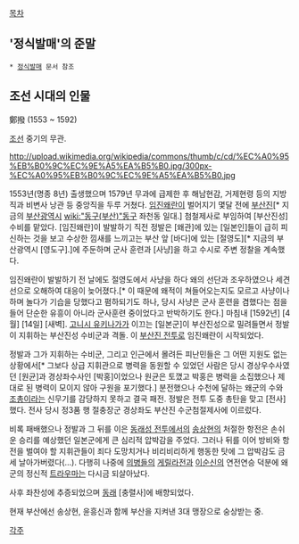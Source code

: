 [[목차]]


== '정식발매'의 준말 ==
 * [[정식발매]] 문서 참조

== 조선 시대의 인물 ==
鄭撥
(1553 ~ 1592)

[[조선]] 중기의 무관. 

http://upload.wikimedia.org/wikipedia/commons/thumb/c/cd/%EC%A0%95%EB%B0%9C%EC%9E%A5%EA%B5%B0.jpg/300px-%EC%A0%95%EB%B0%9C%EC%9E%A5%EA%B5%B0.jpg

1553년(명종 8년) 출생했으며 1579년 무과에 급제한 후 해남현감, 거제현령 등의 지방직과 비변사 낭관 등 중앙직을 두루 거쳤다. [[임진왜란]]이 벌어지기 몇달 전에 [[부산진]][* 지금의 [[부산광역시]] [[wiki:"동구(부산)"동구]] 좌천동 일대.] 첨철제사로 부임하여 [부산진성] 수비를 맡았다. [임진왜란]이 발발하기 직전 정발은 [왜관]에 있는 [일본인]들이 급히 피신하는 것을 보고 수상한 낌새를 느끼고는 부산 앞 [바다]에 있는 [절영도][* 지금의 부산광역시 [영도구].]에 주둔하며 군사 훈련과 [사냥]을 하고 수시로 주변 정찰을 계속했다. 

임진왜란이 발발하기 전 날에도 절영도에서 사냥을 하다 왜의 선단과 조우하였으나 세견선으로 오해하여 대응이 늦어졌다.[* 이 때문에 왜적이 쳐들어오는지도 모르고 사냥이나 하며 놀다가 기습을 당했다고 폄하되기도 하나, 당시 사냥은 군사 훈련을 겸했다는 점을 들어 단순한 유흥이 아니라 군사훈련 중이었다고 반박하기도 한다.] 마침내 [1592년] [4월] [14일] [새벽]. [[고니시 유키나가]]가 이끄는 [일본군]이 부산진성으로 밀려들면서 정발이 지휘하는 부산진성 수비군과 격돌. 이 [[부산진 전투]]로 임진왜란이 시작되었다.

정발과 그가 지휘하는 수비군, 그리고 인근에서 몰려든 피난민들은 그 어떤 지원도 없는 상황에서[* 그보다 상급 지휘관으로 병력을 동원할 수 있었던 사람은 당시 경상우수사였던 [원균]과 경상좌수사인 [박홍]이었으나 원균은 토꼈고 박홍은 병력을 소집했으나 제대로 된 병력이 모이지 않아 구원을 포기했다.] 분전했으나 수천에 달하는 왜군의 수와 [[조총]]이라는 신무기를 감당하지 못하고 결국 패전. 정발은 전투 도중 총탄을 맞고 [전사]했다. 전사 당시 정3품 행 절충장군 경상좌도 부산진 수군첨절제사에 이르렀다.

비록 패배했으나 정발과 그 뒤를 이은 [[동래성 전투]]에서의 [[송상현]]의 처절한 항전은 손쉬운 승리를 예상했던 일본군에게 큰 심리적 압박감을 주었다. 그러나 뒤를 이어 방비와 항전을 벌여야 할 지휘관들이 죄다 도망치거나 비리비리하게 행동한 탓에 그 압박감도 금세 날아가버렸다(...). 다행히 나중에 [[의병]]들의 [[게릴라전]]과 [[이순신]]의 연전연승 덕분에 왜군의 정신적 [[트라우마]]는 다시금 되살아났다.

사후 좌찬성에 추증되었으며 [[동래]] [충렬사]에 배향되었다.

현재 부산에선 송상현, 윤흥신과 함께 부산을 지켜낸 3대 맹장으로 숭상받는 중.

[[각주]]
